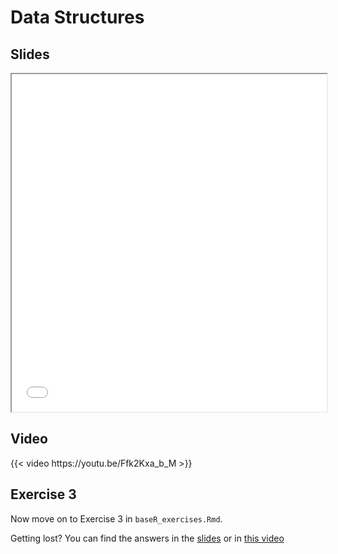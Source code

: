 # Data Structures

## Slides

```{=html}
<iframe class="slide-deck" src="slides/slides_introduction.html#data-structures"  title="Data structures" width="100%" height="540"></iframe>
```

## Video

{{< video https://youtu.be/Ffk2Kxa_b_M >}}

## Exercise 3

Now move on to Exercise 3 in `baseR_exercises.Rmd`.

::: {.callout-tip}
Getting lost? You can find the answers in the [slides](slides/slides_introduction.html#answers-to-exercise-3) or in [this video](https://youtu.be/A1GsHC6pIio)
:::